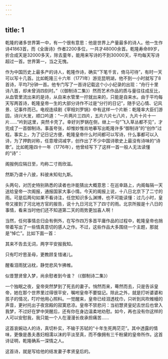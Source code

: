 ```yaml
---
---
---
```

title: 1
---



乾隆的诸多世界第一中，有一个很有意思：他是世界上产量最多的诗人。他一生作诗41863首，而《全唐诗》作者2200多位，一共才48000余首。乾隆寿命89岁，折合成天是32000多天，除去童年，能用来写诗的不到30000天，平均每天写诗超过一首。世界第一，当之无愧。

作为中国历史上最多产的诗人，乾隆作诗，确实“下笔千言，倚马可待”，有时一天可以写十几首。比如乾隆三十六年（1771年）游览昆明湖，他不到一小时就写了8首诗，平均7分钟一首。他专门写了一首诗记载这个小小纪录的出现：“舟行十里诗八首，却未曾消四刻时。”（《御制诗二集》）然而艺术作品的质与量往往成反比，从血管里流出来的是诗，从自来水管里一拧就出来的，只能是自来水。由于平均每天写两首诗，乾隆皇帝一生的大部分诗作不过是“分行的日记”，随手记心情、记风景、记事件而已。电视连续剧《宰相刘罗锅》中有这样一个片断：乾隆率大臣们游园，诗兴大发，顺口吟道：“一片两片三四片，五片六片七八片，九片十片十一片……”吟到这里，突然卡壳了。幸好刘罗锅在侧，继上一句“飞入草丛都不见”，才完成了一首御制诗。事虽夸张，却惟妙惟肖地摹写出乾隆许多“御制诗”的“创作”过程。事实上，为了记日记方便，乾隆皇帝什么时间都可以写诗，什么事都可以入诗，为了押韵对称，任意增词减字，创作出了不少中国诗歌史上最没有诗味的“诗歌”。比如乾隆四十一年（1776年），他曾经写下了这样一首一般人无法读懂的“诗”：





阁报例应隔日至，均称二寸雨欣滋。

然斯乃谓十八彼，料彼未知旬九斯。





头两句，对历史特别熟悉的读者也许能猜出大概意思：在巡幸路上，内阁每隔一天送给皇帝一次阁报，通报国家大事小情。今天的阁报上说，十八日北京下了二寸的雨。可是后两句如果不看诗注，任您知识多么渊博，也不可能读懂：过几小时，皇帝又接到了河北地方官的报告，说十九日河北下了四寸的雨。北京所报是十八日的事情，看来当时他们还不知道第二天的雨势更加喜人啊！

当然，任何事情总归会有例外，在写作四万多首平庸作品的过程中，乾隆皇帝也捎带着写出了一些情真意切的感人之作。不过，这些作品大多围绕一个主题，那就是“悼亡”。比如下面一首：





其来不告去无词，两字平安报我知。

只有叮咛思圣母，更教顾复惜诸儿。

醒看泪雨犹沾枕，静觉悲风乍拂帷。

似昔慧贤曾入梦，尚余慰者到今谁？（《御制诗二集》）





一个独眠之夜，皇帝突然梦到了死去的妻子。悄然而来，蓦然而去，只是告诉皇帝，她在那个世界里过得很平安，嘱咐皇帝不要惦记。除此之外，就是打听婆婆和孩子的情况，叮咛他用心照料。一觉醒来，皇帝已经泪透枕巾，只听到风吹帷幔的声音，更衬托出子夜宫殿的寂寞悲凉。皇帝不禁悲问：当初慧贤皇妃去世后也曾入我梦，不过好在梦中哭醒后，还有你在身边温柔地劝慰。如今，再也没有你这样的人可以安慰我，我只能一个人在漫漫长夜承担痛苦……

这首哀婉动人的诗，真切朴实，不输于苏轼的“十年生死两茫茫”。其中透露的情味，更像是愚夫愚妇相濡以沫的平淡至真，而不像拥有三千粉黛的皇帝所作。这首诗证明，乾隆确系一深情之人。

这首诗，就是写给他的结发妻子孝贤皇后的。
